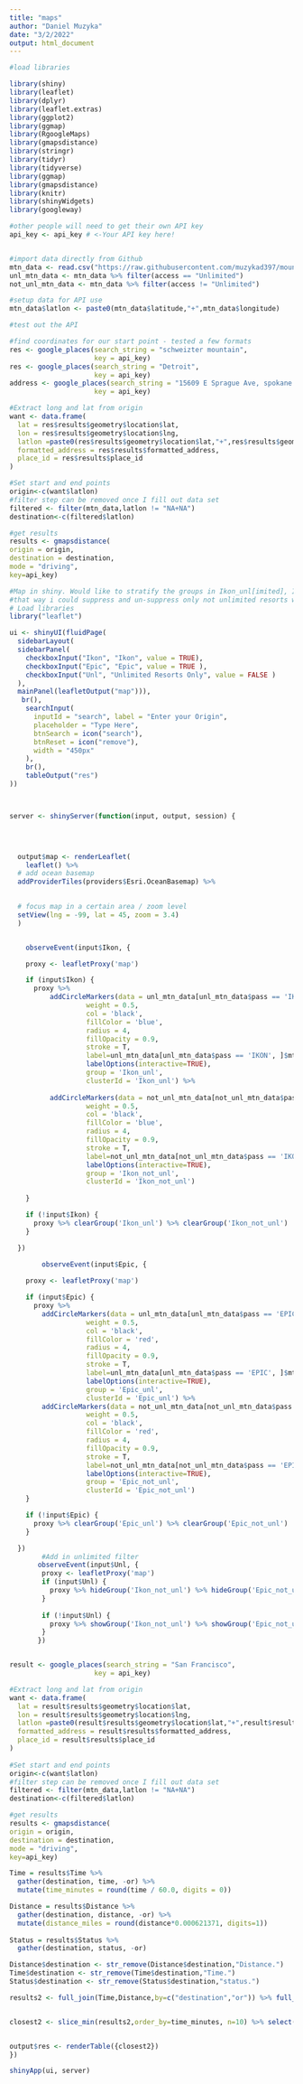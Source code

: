 ```yaml
---
title: "maps"
author: "Daniel Muzyka"
date: "3/2/2022"
output: html_document
---
```


```r
#load libraries

library(shiny)
library(leaflet)
library(dplyr)
library(leaflet.extras)
library(ggplot2)
library(ggmap)
library(RgoogleMaps)
library(gmapsdistance)
library(stringr)
library(tidyr)
library(tidyverse)
library(ggmap)
library(gmapsdistance)
library(knitr)
library(shinyWidgets)
library(googleway)

```

```r
#other people will need to get their own API key
api_key <- api_key # <-Your API key here!


#import data directly from Github
mtn_data <- read.csv("https://raw.githubusercontent.com/muzykad397/mountain_map/main/data/mountain_info.csv")
unl_mtn_data <- mtn_data %>% filter(access == "Unlimited")
not_unl_mtn_data <- mtn_data %>% filter(access != "Unlimited")

#setup data for API use
mtn_data$latlon <- paste0(mtn_data$latitude,"+",mtn_data$longitude)

```




```r
#test out the API

#find coordinates for our start point - tested a few formats
res <- google_places(search_string = "schweizter mountain",
                     key = api_key)
res <- google_places(search_string = "Detroit",
                     key = api_key)
address <- google_places(search_string = "15609 E Sprague Ave, spokane valley",
                     key = api_key)

#Extract long and lat from origin
want <- data.frame(
  lat = res$results$geometry$location$lat,
  lon = res$results$geometry$location$lng,
  latlon =paste0(res$results$geometry$location$lat,"+",res$results$geometry$location$lng),
  formatted_address = res$results$formatted_address,
  place_id = res$results$place_id
)

#Set start and end points
origin<-c(want$latlon)
#filter step can be removed once I fill out data set
filtered <- filter(mtn_data,latlon != "NA+NA")
destination<-c(filtered$latlon)

#get results
results <- gmapsdistance(
origin = origin,
destination = destination,
mode = "driving",
key=api_key)

```



```r
#Map in shiny. Would like to stratify the groups in Ikon_unl[imited], Ikon_not_unl, Epic_unl, Epic_not_unl
#that way i could suppress and un-suppress only not unlimited resorts with the third check box
# Load libraries
library("leaflet")

ui <- shinyUI(fluidPage(
  sidebarLayout(
  sidebarPanel(
    checkboxInput("Ikon", "Ikon", value = TRUE),
    checkboxInput("Epic", "Epic", value = TRUE ),
    checkboxInput("Unl", "Unlimited Resorts Only", value = FALSE )
  ),
  mainPanel(leafletOutput("map"))),
   br(),
    searchInput(
      inputId = "search", label = "Enter your Origin",
      placeholder = "Type Here",
      btnSearch = icon("search"),
      btnReset = icon("remove"),
      width = "450px"
    ),
    br(),
    tableOutput("res")
))



server <- shinyServer(function(input, output, session) {
  



  output$map <- renderLeaflet(
    leaflet() %>%
  # add ocean basemap
  addProviderTiles(providers$Esri.OceanBasemap) %>%

  
  # focus map in a certain area / zoom level
  setView(lng = -99, lat = 45, zoom = 3.4)
  )


    observeEvent(input$Ikon, {

    proxy <- leafletProxy('map')

    if (input$Ikon) {
      proxy %>%    
          addCircleMarkers(data = unl_mtn_data[unl_mtn_data$pass == 'IKON', ], ~longitude, ~latitude,
                   weight = 0.5,
                   col = 'black', 
                   fillColor = 'blue',
                   radius = 4, 
                   fillOpacity = 0.9, 
                   stroke = T, 
                   label=unl_mtn_data[unl_mtn_data$pass == 'IKON', ]$mtn,
                   labelOptions(interactive=TRUE),
                   group = 'Ikon_unl',
                   clusterId = 'Ikon_unl') %>% 
        
          addCircleMarkers(data = not_unl_mtn_data[not_unl_mtn_data$pass == 'IKON', ], ~longitude, ~latitude,
                   weight = 0.5,
                   col = 'black', 
                   fillColor = 'blue',
                   radius = 4, 
                   fillOpacity = 0.9, 
                   stroke = T, 
                   label=not_unl_mtn_data[not_unl_mtn_data$pass == 'IKON', ]$mtn,
                   labelOptions(interactive=TRUE),
                   group = 'Ikon_not_unl',
                   clusterId = 'Ikon_not_unl')
          
    }

    if (!input$Ikon) {
      proxy %>% clearGroup('Ikon_unl') %>% clearGroup('Ikon_not_unl')
    }

  })
  
        observeEvent(input$Epic, {

    proxy <- leafletProxy('map')

    if (input$Epic) {
      proxy %>%        
        addCircleMarkers(data = unl_mtn_data[unl_mtn_data$pass == 'EPIC',], ~longitude, ~latitude,
                   weight = 0.5,
                   col = 'black', 
                   fillColor = 'red',
                   radius = 4, 
                   fillOpacity = 0.9, 
                   stroke = T, 
                   label=unl_mtn_data[unl_mtn_data$pass == 'EPIC', ]$mtn,
                   labelOptions(interactive=TRUE),
                   group = 'Epic_unl',
                   clusterId = 'Epic_unl') %>%        
        addCircleMarkers(data = not_unl_mtn_data[not_unl_mtn_data$pass == 'EPIC',], ~longitude, ~latitude,
                   weight = 0.5,
                   col = 'black', 
                   fillColor = 'red',
                   radius = 4, 
                   fillOpacity = 0.9, 
                   stroke = T, 
                   label=not_unl_mtn_data[not_unl_mtn_data$pass == 'EPIC', ]$mtn,
                   labelOptions(interactive=TRUE),
                   group = 'Epic_not_unl',
                   clusterId = 'Epic_not_unl')
    }

    if (!input$Epic) {
      proxy %>% clearGroup('Epic_unl') %>% clearGroup('Epic_not_unl')
    }

  })
        #Add in unlimited filter
       observeEvent(input$Unl, {
        proxy <- leafletProxy('map')
        if (input$Unl) {
          proxy %>% hideGroup('Ikon_not_unl') %>% hideGroup('Epic_not_unl')
        }
        
        if (!input$Unl) {
          proxy %>% showGroup('Ikon_not_unl') %>% showGroup('Epic_not_unl')
        }
       })


result <- google_places(search_string = "San Francisco",
                     key = api_key)

#Extract long and lat from origin
want <- data.frame(
  lat = result$results$geometry$location$lat,
  lon = result$results$geometry$location$lng,
  latlon =paste0(result$results$geometry$location$lat,"+",result$results$geometry$location$lng),
  formatted_address = result$results$formatted_address,
  place_id = result$results$place_id
)
 
#Set start and end points
origin<-c(want$latlon)
#filter step can be removed once I fill out data set
filtered <- filter(mtn_data,latlon != "NA+NA")
destination<-c(filtered$latlon)

#get results
results <- gmapsdistance(
origin = origin,
destination = destination,
mode = "driving",
key=api_key)

Time = results$Time %>%
  gather(destination, time, -or) %>%
  mutate(time_minutes = round(time / 60.0, digits = 0)) 

Distance = results$Distance %>% 
  gather(destination, distance, -or) %>% 
  mutate(distance_miles = round(distance*0.000621371, digits=1)) 
  
Status = results$Status %>% 
  gather(destination, status, -or)

Distance$destination <- str_remove(Distance$destination,"Distance.")
Time$destination <- str_remove(Time$destination,"Time.")
Status$destination <- str_remove(Status$destination,"status.")

results2 <- full_join(Time,Distance,by=c("destination","or")) %>% full_join(Status,by=c("destination","or")) %>% left_join(.,mtn_data,by = c("destination" = "latlon"))


closest2 <- slice_min(results2,order_by=time_minutes, n=10) %>% select(mtn, distance_miles, time_minutes, pass, access, acreage)


output$res <- renderTable({closest2})
})

shinyApp(ui, server)


```


